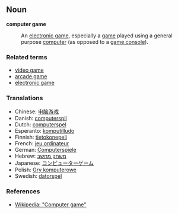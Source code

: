 == Noun ==
'''computer game'''
:An [[electronic game]], especially a [[game]] played using a general purpose [[computer]] (as opposed to a [[game console]]).

=== Related terms ===
* [[video game]]
* [[arcade game]]
* [[electronic game]]

=== Translations ===
* Chinese: [[电脑游戏]]
* Danish: [[computerspil]]
* Dutch: [[computerspel]]
* Esperanto: [[komputilludo]]
* Finnish: [[tietokonepeli]]
* French: [[jeu ordinateur]]
* German: [[Computerspiele]]
* Hebrew: [[משחק מחשב]]
* Japanese: [[コンピューターゲーム]]
* Polish: [[Gry komputerowe]]
* Swedish: [[datorspel]]

=== References ===
* [[w:Computer_game|Wikipedia: "Computer game"]]